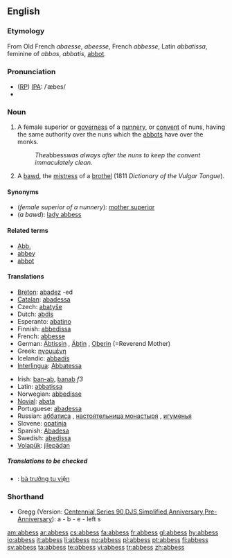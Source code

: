 == English ==
{{Wikisource1911Enc|Abbess}}
{{wikipedia}}

=== Etymology ===
From Old French ''abaesse'', ''abeesse'', French ''abbesse'', Latin ''abbatissa'', feminine of ''abbas'', ''abbatis'', [[abbot]].

=== Pronunciation ===
* ([[RP]]) [[IPA]]: /ˈæbes/
* {{audio|en-us-abbess.ogg|Audio (US)}}

=== Noun ===
{{en-noun|es}}

# A female superior or [[governess]] of a [[nunnery]], or [[convent]] of nuns, having the same authority over the nuns which the [[abbots]] have over the monks.
#: ''The ''abbess'' was always after the nuns to keep the convent immaculately clean.''
# {{1811}} A [[bawd]], the [[mistress]] of a [[brothel]] (1811 ''Dictionary of the Vulgar Tongue'').

==== Synonyms ====
* (''female superior of a nunnery''): [[mother superior]]
* (''a bawd''): [[lady abbess]]

==== Related terms ====
* [[Abb.]]
* [[abbey]]
* [[abbot]]

==== Translations ====
{{trans-top|female superior of a nunnery}}
* [[Breton]]: [[abadez]] {{f}} -ed {{p}}
* [[Catalan]]: [[abadessa]] {{f}}
* Czech: [[abatyše]] {{f}}
* Dutch: [[abdis]]
* Esperanto: [[abatino]]
* Finnish: [[abbedissa]]
* French: [[abbesse]] {{f}}
* German: [[Äbtissin]] {{f}}, [[Äbtin]] {{f}}, [[Oberin]] {{f}} (=Reverend Mother)
* Greek: [[ηγουμένη]]
* Icelandic: [[abbadís]] {{f}}
* [[Interlingua]]: [[Abbatessa]]
{{trans-mid}}
* Irish: [[ban-ab]], [[banab]] ''f3''
* Latin: [[abbatissa]]
* Norwegian: [[abbedisse]]
* [[Novial]]: [[abata]]
* Portuguese: [[abadessa]]
* Russian: [[аббатиса]] {{f}}, [[настоятельница монастыря]] {{f}}, [[игуменья]] {{f}}
* Slovene: [[opatinja]] {{f}}
* Spanish: [[abadesa|Abadesa]]
* Swedish: [[abedissa]]
* [[Volapük]]: [[jilepädan]]
{{trans-bottom}}

===== Translations to be checked =====
{{checktrans}}
* {{ttbc|Vietnamese}}: [[bà trưởng tu viện]]

=== Shorthand ===
* Gregg (Version: [http://en.wikipedia.org/wiki/Gregg_Shorthand#Centennial_Gregg_Shorthand Centennial],[http://en.wikipedia.org/wiki/Gregg_Shorthand#Series_90_Gregg_Shorthand Series 90],[http://en.wikipedia.org/wiki/Gregg_Shorthand#Diamond_Jubilee_Gregg_Shorthand  DJS],[http://en.wikipedia.org/wiki/Gregg_Shorthand#Simplified_Gregg_Shorthand Simplified],[http://en.wikipedia.org/wiki/Gregg_Shorthand#Anniversary_Gregg_Shorthand Anniversary],[http://en.wikipedia.org/wiki/Gregg_Shorthand#Pre-Anniversary_Gregg_Shorthand Pre-Anniversary]): a - b - e - left s

[[am:abbess]]
[[ar:abbess]]
[[cs:abbess]]
[[fa:abbess]]
[[fr:abbess]]
[[gl:abbess]]
[[hy:abbess]]
[[io:abbess]]
[[it:abbess]]
[[li:abbess]]
[[no:abbess]]
[[pl:abbess]]
[[pt:abbess]]
[[fi:abbess]]
[[sv:abbess]]
[[ta:abbess]]
[[te:abbess]]
[[vi:abbess]]
[[tr:abbess]]
[[zh:abbess]]